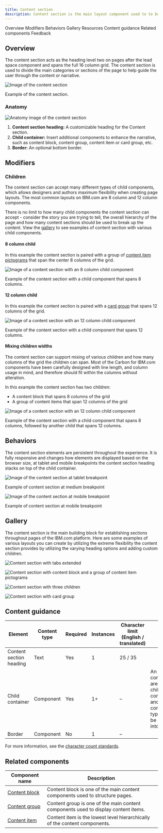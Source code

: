```yaml
---
title: Content section
description: Content section is the main layout component used to to build web experiences on IBM.com. It encapsulates two types of headings and can accept many child components to enable maximum customization and flexibility.
---
```



<ComponentDescription name="Content section" type="layout" />

<AnchorLinks>

<AnchorLink>Overview</AnchorLink>
<AnchorLink>Modifiers</AnchorLink>
<AnchorLink>Behaviors</AnchorLink>
<AnchorLink>Gallery</AnchorLink>
<AnchorLink>Resources</AnchorLink>
<AnchorLink>Content guidance</AnchorLink>
<AnchorLink>Related components</AnchorLink>
<AnchorLink>Feedback</AnchorLink>

</AnchorLinks>

## Overview

The content section acts as the heading level two on pages after the lead space component and spans the full 16 column grid. The content section is used to divide the main categories or sections of the page to help guide the user through the content or narrative. 

![Image of the content section](../../images/component/content-section/content-section-overview.png)

<Caption>Example of the content section.</Caption>

### Anatomy

![Anatomy image of the content section](../../images/component/content-section/content-section-anatomy.png)

1. **Content section heading:** A customizable heading for the Content section.
2. **Child container:** Insert additional components to enhance the narrative, such as content block, content group, content item or card group, etc.
3. **Border:** An optional bottom border.

## Modifiers

### Children

The content section can accept many different types of child components, which allows designers and authors maximum flexibility when creating page layouts. The most common layouts on IBM.com are 8 column and 12 column components.

There is no limit to how many child components the content section can accept - consider the story you are trying to tell, the overall hierarchy of the page and how many content sections should be used to break up the content. View the [gallery](#gallery) to see examples of content section with various child components.

#### 8 column child

In this example the content section is paired with a group of [content item pictograms](../components/content-item) that span the center 8 columns of the grid.

![Image of a content section with an 8 column child component](../../images/component/content-section/content-section-modifier-children-01.png)

<Caption>
  Example of the content section with a child component that spans 8 columns.
</Caption>

#### 12 column child

In this example the content section is paired with a [card group](../components/card-group) that spans 12 columns of the grid.

![Image of a content section with an 12 column child component](../../images/component/content-section/content-section-modifier-children-02.png)

<Caption>
  Example of the content section with a child component that spans 12 columns.
</Caption>

#### Mixing children widths

The content section can support mixing of various children and how many columns of the grid the children can span. Most of the Carbon for IBM.com components have been carefully designed with line length, and column usage in mind, and therefore should fit within the columns without alteration.

In this example the content section has two children:
- A content block that spans 8 columns of the grid
- A group of content items that span 12 columns of the grid

![Image of a content section with an 12 column child component](../../images/component/content-section/content-section-modifier-children-03.png)

<Caption>
  Example of the content section with a child component that spans 8 columns, followed by another child that spans 12 columns.
</Caption>

## Behaviors

The content section elements are persistent throughout the experience. It is fully responsive and changes how elements are displayed based on the browser size, at tablet and mobile breakpoints the content section heading stacks on top of the child container.

<Row>

<Column colMd={8} colLg={8}>

![Image of the content section at tablet breakpoint](../../images/component/content-section/content-section-behavior-01.png)

<Caption>Example of content section at medium breakpoint</Caption>

</Column>

<Column colMd={8} colLg={4}>

![Image of the content section at mobile breakpoint](../../images/component/content-section/content-section-behavior-02.png)

<Caption>Example of content section at mobile breakpoint</Caption>

</Column>

</Row>

## Gallery

The content section is the main building block for establishing sections throughout pages of the IBM.com platform. Here are some examples of various layouts you can create by utilizing the extreme flexibility the content section provides by utilizing the varying heading options and adding custom children.

<ImageGallery>
<ImageGalleryImage alt="Content section with tabs extended" title="Content section with tabs extended and content item row" col={8}>

![Content section with tabs extended](../../images/component/content-section/content-section-gallery-01.png)

</ImageGalleryImage>
<ImageGalleryImage alt="Content section with content block and a group of content item pictograms" title="Content section with content block and a group of content item pictograms" col={4}>

![Content section with content block and a group of content item pictograms](../../images/component/content-section/content-section-gallery-02.png)

</ImageGalleryImage>
<ImageGalleryImage alt="Content section with three children" title="Content section with three children: content block, image, and quote" col={4}>

![Content section with three children](../../images/component/content-section/content-section-gallery-03.png)

</ImageGalleryImage>
<ImageGalleryImage alt="Content section with card group" title="Content section with card group" col={8}>

![Content section with card group](../../images/component/content-section/content-section-gallery-04.png)

</ImageGalleryImage>
</ImageGallery>

<ResourceLinks name="Content section" type="layout" />

## Content guidance

| Element                                                    | Content type | Required | Instances | Character limit <br/>(English / translated) | Notes                                                                                        |
| ---------------------------------------------------------- | ------------ | -------- | --------- | ------------------------------------------- | -------------------------------------------------------------------------------------------- |
| Content section heading                                    | Text         | Yes      | 1         | 25 / 35                                     |                                                                                              |
| Child container                                            | Component    | Yes      | 1+        | –                                           | An optional container area that child components and other content types can be passed into. |
| Border                                                     | Component    | No       | 1         | –                                           |                                                                                              |

For more information, see the [character count standards](https://www.ibm.com/standards/carbon/guidelines/content#character-count-standards).

## Related components

| Component name                                   | Description                                                                        |
| ------------------------------------------------ | ---------------------------------------------------------------------------------- |
| [Content block](../components/content-block)     | Content block is one of the main content components used to structure pages.       |
| [Content group](../components/content-group)     | Content group is one of the main content components used to display content items. |
| [Content item](../components/content-item)       | Content item is the lowest level hierarchically of the content components.        |

<ComponentFooter name="Content section" type="layout" />
